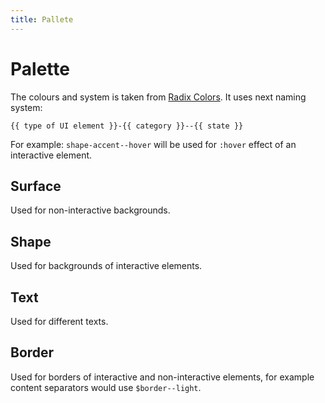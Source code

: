```yaml
---
title: Pallete
---
```


# Palette

The colours and system is taken from [Radix Colors](https://www.radix-ui.com/docs/colors).
It uses next naming system:

```
{{ type of UI element }}-{{ category }}--{{ state }}
```

For example: `shape-accent--hover` will be used for `:hover` effect of an interactive element.

## Surface

Used for non-interactive backgrounds.

<PaletteRenderer color="surface" />

## Shape

Used for backgrounds of interactive elements.

<PaletteRenderer color="shape" />

## Text

Used for different texts.

<PaletteRenderer color="text" />

## Border

Used for borders of interactive and non-interactive elements, for example content separators would use `$border--light`.

<PaletteRenderer color="border" />
